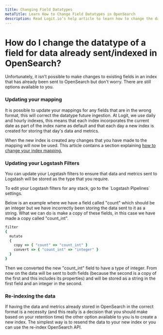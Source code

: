 ```yaml
---
title: Changing Field Datatypes
metaTitle: Learn How to Change Field Datatypes in OpenSearch
description: Read Logit.io’s help article to learn how to change the datatype of a field for already indexed or sent data in OpenSearch
---
```


# How do I change the datatype of a field for data already sent/indexed in OpenSearch?

Unfortunately, it isn't possible to make changes to existing fields in an 
index that has already been sent to OpenSearch but don't worry. 
There are still options available to you.

### Updating your mapping

It is possible to update your mappings for any fields that are in the wrong format, 
this will correct the datatype future ingestion. At Logit, we use daily and hourly indexes, 
this means that each index incorporates the current date as part of the index name as 
default and that each day a new index is created for storing that day's data and metrics. 

When the new index is created any changes that you have made to the mapping will now be used. 
This article contains a section 
explaining [how to change your index mapping.](/log-management/opensearch/index-management/aggregatable-text-fields)

### Updating your Logstash Filters

You can update your Logstash filters to ensure that data and metrics 
sent to Logstash will be stored as the type that you require.

<Callout type="info">
  To edit your Logstash filters for any stack, go to the `Logstash Pipelines` settings.
</Callout>

Below is an example where we have a field called "count" which 
should be an integer but we have incorrectly been storing the 
data sent to it as a string. What we can do is make a copy of 
these fields, in this case we have made a copy called "count_int".

```ruby copy
filter 
{
  mutate 
  {
    copy => { "count" => "count_int" }
    convert => { "count_int" => "integer" }
  }
}
```

Then we converted the new "count_int" field to have a type of integer. 
From now on the data will be sent to both fields (because the second is a 
copy of the first and this includes its properties) and will be stored as 
a string in the first field and an integer in the second.

### Re-indexing the data

If having the data and metrics already stored in OpenSearch in the correct 
format is a necessity (and this really is a decision that you should make 
based on your retention time) the other option available to you is to 
create a new index. The simplest way is to resend the data to your new 
index or you can use the re-index OpenSearch API.